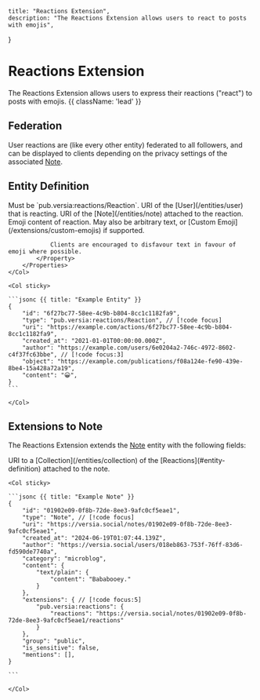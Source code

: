     title: "Reactions Extension",
    description: "The Reactions Extension allows users to react to posts with emojis",
}

# Reactions Extension

The Reactions Extension allows users to express their reactions ("react") to posts with emojis. {{ className: 'lead' }}

## Federation

User reactions are (like every other entity) federated to all followers, and can be displayed to clients depending on the privacy settings of the associated [Note](/entities/note).

## Entity Definition

<Row>
    <Col>
        <Properties>
            <Property name="type" type="string" required>
                Must be `pub.versia:reactions/Reaction`.
            </Property>
            <Property name="author" type="URI" required typeLink="/types#uri">
                URI of the [User](/entities/user) that is reacting.
            </Property>
            <Property name="object" type="URI" required typeLink="/types#uri">
                URI of the [Note](/entities/note) attached to the reaction.
            </Property>
            <Property name="content" type="string" required>
                Emoji content of reaction. May also be arbitrary text, or [Custom Emoji](/extensions/custom-emojis) if supported.

                Clients are encouraged to disfavour text in favour of emoji where possible.
            </Property>
        </Properties>
    </Col>

    <Col sticky>

    ```jsonc {{ title: "Example Entity" }}
    {
        "id": "6f27bc77-58ee-4c9b-b804-8cc1c1182fa9",
        "type": "pub.versia:reactions/Reaction", // [!code focus]
        "uri": "https://example.com/actions/6f27bc77-58ee-4c9b-b804-8cc1c1182fa9",
        "created_at": "2021-01-01T00:00:00.000Z",
        "author": "https://example.com/users/6e0204a2-746c-4972-8602-c4f37fc63bbe", // [!code focus:3]
        "object": "https://example.com/publications/f08a124e-fe90-439e-8be4-15a428a72a19",
        "content": "😀",
    }
    ```
    
    </Col>
</Row>

## Extensions to Note

The Reactions Extension extends the [Note](/entities/note) entity with the following fields:

<Row>
    <Col>
        <Properties>
            <Property name="reactions" type="array" required>
                URI to a [Collection](/entities/collection) of the [Reactions](#entity-definition) attached to the note.
            </Property>
        </Properties>
    </Col>

    <Col sticky>

    ```jsonc {{ title: "Example Note" }}
    {
        "id": "01902e09-0f8b-72de-8ee3-9afc0cf5eae1",
        "type": "Note", // [!code focus]
        "uri": "https://versia.social/notes/01902e09-0f8b-72de-8ee3-9afc0cf5eae1",
        "created_at": "2024-06-19T01:07:44.139Z",
        "author": "https://versia.social/users/018eb863-753f-76ff-83d6-fd590de7740a",
        "category": "microblog",
        "content": {
            "text/plain": {
                "content": "Bababooey."
            }
        },
        "extensions": { // [!code focus:5]
            "pub.versia:reactions": {
                "reactions": "https://versia.social/notes/01902e09-0f8b-72de-8ee3-9afc0cf5eae1/reactions"
            }
        },
        "group": "public",
        "is_sensitive": false,
        "mentions": [],
    }

    ```
    
    </Col>
</Row>